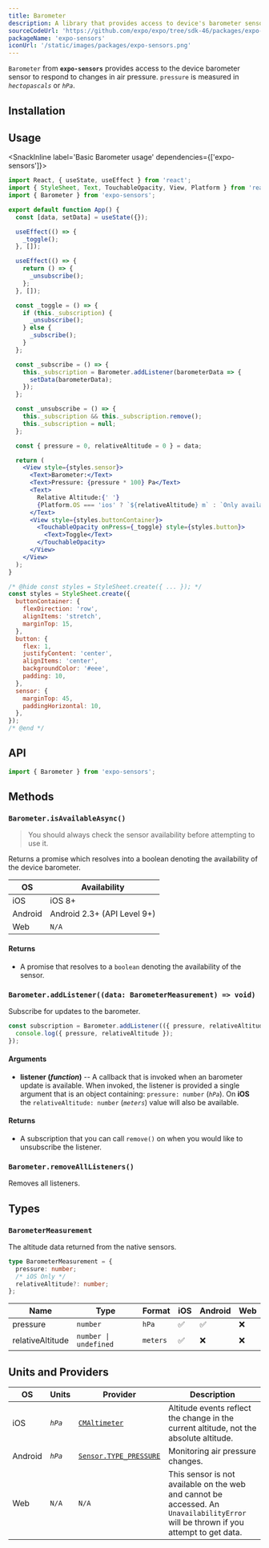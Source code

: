 ```yaml
---
title: Barometer
description: A library that provides access to device's barometer sensor.
sourceCodeUrl: 'https://github.com/expo/expo/tree/sdk-46/packages/expo-sensors'
packageName: 'expo-sensors'
iconUrl: '/static/images/packages/expo-sensors.png'
---
```



`Barometer` from **`expo-sensors`** provides access to the device barometer sensor to respond to changes in air pressure. `pressure` is measured in _`hectopascals`_ or _`hPa`_.

<PlatformsSection android emulator ios />

## Installation

<APIInstallSection />

## Usage

<SnackInline label='Basic Barometer usage' dependencies={['expo-sensors']}>

```jsx
import React, { useState, useEffect } from 'react';
import { StyleSheet, Text, TouchableOpacity, View, Platform } from 'react-native';
import { Barometer } from 'expo-sensors';

export default function App() {
  const [data, setData] = useState({});

  useEffect(() => {
    _toggle();
  }, []);

  useEffect(() => {
    return () => {
      _unsubscribe();
    };
  }, []);

  const _toggle = () => {
    if (this._subscription) {
      _unsubscribe();
    } else {
      _subscribe();
    }
  };

  const _subscribe = () => {
    this._subscription = Barometer.addListener(barometerData => {
      setData(barometerData);
    });
  };

  const _unsubscribe = () => {
    this._subscription && this._subscription.remove();
    this._subscription = null;
  };

  const { pressure = 0, relativeAltitude = 0 } = data;

  return (
    <View style={styles.sensor}>
      <Text>Barometer:</Text>
      <Text>Pressure: {pressure * 100} Pa</Text>
      <Text>
        Relative Altitude:{' '}
        {Platform.OS === 'ios' ? `${relativeAltitude} m` : `Only available on iOS`}
      </Text>
      <View style={styles.buttonContainer}>
        <TouchableOpacity onPress={_toggle} style={styles.button}>
          <Text>Toggle</Text>
        </TouchableOpacity>
      </View>
    </View>
  );
}

/* @hide const styles = StyleSheet.create({ ... }); */
const styles = StyleSheet.create({
  buttonContainer: {
    flexDirection: 'row',
    alignItems: 'stretch',
    marginTop: 15,
  },
  button: {
    flex: 1,
    justifyContent: 'center',
    alignItems: 'center',
    backgroundColor: '#eee',
    padding: 10,
  },
  sensor: {
    marginTop: 45,
    paddingHorizontal: 10,
  },
});
/* @end */
```

</SnackInline>

## API

```js
import { Barometer } from 'expo-sensors';
```

## Methods

### `Barometer.isAvailableAsync()`

> You should always check the sensor availability before attempting to use it.

Returns a promise which resolves into a boolean denoting the availability of the device barometer.

| OS      | Availability                |
| ------- | --------------------------- |
| iOS     | iOS 8+                      |
| Android | Android 2.3+ (API Level 9+) |
| Web     | `N/A`                       |

#### Returns

- A promise that resolves to a `boolean` denoting the availability of the sensor.

### `Barometer.addListener((data: BarometerMeasurement) => void)`

Subscribe for updates to the barometer.

```js
const subscription = Barometer.addListener(({ pressure, relativeAltitude }) => {
  console.log({ pressure, relativeAltitude });
});
```

#### Arguments

- **listener (_function_)** -- A callback that is invoked when an barometer update is available. When invoked, the listener is provided a single argument that is an object containing: `pressure: number` (_`hPa`_). On **iOS** the `relativeAltitude: number` (_`meters`_) value will also be available.

#### Returns

- A subscription that you can call `remove()` on when you would like to unsubscribe the listener.

### `Barometer.removeAllListeners()`

Removes all listeners.

## Types

### `BarometerMeasurement`

The altitude data returned from the native sensors.

```typescript
type BarometerMeasurement = {
  pressure: number;
  /* iOS Only */
  relativeAltitude?: number;
};
```

| Name             | Type                             | Format   | iOS | Android | Web |
| ---------------- | -------------------------------- | -------- | --- | ------- | --- |
| pressure         | `number`                         | `hPa`    | ✅  | ✅      | ❌  |
| relativeAltitude | <CODE>number \| undefined</CODE> | `meters` | ✅  | ❌      | ❌  |

## Units and Providers

| OS      | Units   | Provider                                                                                                | Description                                                                                                                         |
| ------- | ------- | ------------------------------------------------------------------------------------------------------- | ----------------------------------------------------------------------------------------------------------------------------------- |
| iOS     | _`hPa`_ | [`CMAltimeter`](https://developer.apple.com/documentation/coremotion/cmaltimeter)                       | Altitude events reflect the change in the current altitude, not the absolute altitude.                                              |
| Android | _`hPa`_ | [`Sensor.TYPE_PRESSURE`](https://developer.android.com/reference/android/hardware/Sensor#TYPE_PRESSURE) | Monitoring air pressure changes.                                                                                                    |
| Web     | `N/A`   | `N/A`                                                                                                   | This sensor is not available on the web and cannot be accessed. An `UnavailabilityError` will be thrown if you attempt to get data. |
